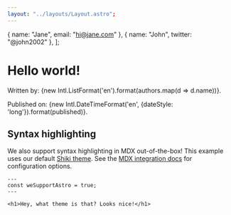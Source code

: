 ```yaml
---
layout: "../layouts/Layout.astro";
---
```



  { name: "Jane", email: "hi@jane.com" },
  { name: "John", twitter: "@john2002" },
];

# Hello world!

Written by: {new Intl.ListFormat('en').format(authors.map(d => d.name))}.

Published on: {new Intl.DateTimeFormat('en', {dateStyle: 'long'}).format(published)}.

<Plus client:load />
<DisplayCounter client:load />
<Minus client:load />

## Syntax highlighting

We also support syntax highlighting in MDX out-of-the-box! This example uses our default [Shiki theme](https://github.com/shikijs/shiki). See the [MDX integration docs](https://docs.astro.build/en/guides/integrations-guide/mdx/#syntax-highlighting) for configuration options.

```astro
---
const weSupportAstro = true;
---

<h1>Hey, what theme is that? Looks nice!</h1>
```
